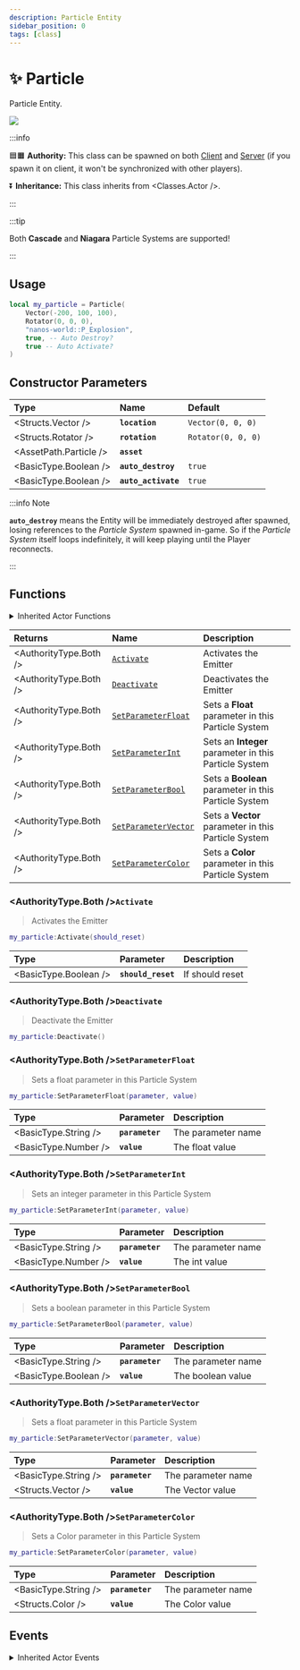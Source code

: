 ```yaml
---
description: Particle Entity
sidebar_position: 0
tags: [class]
---
```


# ✨ Particle

Particle Entity.


![](/img/docs/particle.jpg)

:::info

🟦🟧 **Authority:** This class can be spawned on both [Client](./core-concepts/scripting/authority-concepts.mdx) and [Server](./core-concepts/scripting/authority-concepts.mdx) (if you spawn it on client, it won't be synchronized with other players).

⏬ **Inheritance:** This class inherits from <Classes.Actor />.

:::

:::tip

Both **Cascade** and **Niagara** Particle Systems are supported!

:::


## Usage


```lua
local my_particle = Particle(
    Vector(-200, 100, 100),
    Rotator(0, 0, 0),
    "nanos-world::P_Explosion",
    true, -- Auto Destroy?
    true -- Auto Activate?
)
```

## Constructor Parameters

| **Type** | **Name** | **Default** |
| :--- | :--- | :--- |
| <Structs.Vector /> | **`location`** | `Vector(0, 0, 0)` |
| <Structs.Rotator /> | **`rotation`** | `Rotator(0, 0, 0)` |
| <AssetPath.Particle /> | **`asset`** | ` ` |
| <BasicType.Boolean /> | **`auto_destroy`** | `true` |
| <BasicType.Boolean /> | **`auto_activate`** | `true` |

:::info Note

**`auto_destroy`** means the Entity will be immediately destroyed after spawned, losing references to the _Particle System_ spawned in-game. So if the _Particle System_ itself loops indefinitely, it will keep playing until the Player reconnects.

:::

## Functions


<details><summary>Inherited Actor Functions</summary><BaseActorFunctions /></details>

| **Returns** | **Name** | **Description** |
| :--- | :--- | :--- |
| <AuthorityType.Both /> | [`Activate`](particle#activate) | Activates the Emitter |
| <AuthorityType.Both /> | [`Deactivate`](particle#deactivate) | Deactivates the Emitter |
| <AuthorityType.Both /> | [`SetParameterFloat`](particle#setparameterfloat) | Sets a **Float** parameter in this Particle System |
| <AuthorityType.Both /> | [`SetParameterInt`](particle#setparameterint) | Sets an **Integer** parameter in this Particle System |
| <AuthorityType.Both /> | [`SetParameterBool`](particle#setparameterbool) | Sets a **Boolean** parameter in this Particle System |
| <AuthorityType.Both /> | [`SetParameterVector`](particle#setparametervector) | Sets a **Vector** parameter in this Particle System |
| <AuthorityType.Both /> | [`SetParameterColor`](particle#setparametercolor) | Sets a **Color** parameter in this Particle System |


### <AuthorityType.Both />`Activate`

> Activates the Emitter

```lua
my_particle:Activate(should_reset)
```

| Type | Parameter | Description |
| :--- | :--- | :--- |
| <BasicType.Boolean /> | **`should_reset`** | If should reset |


### <AuthorityType.Both />`Deactivate`

> Deactivate the Emitter

```lua
my_particle:Deactivate()
```


### <AuthorityType.Both />`SetParameterFloat`

> Sets a float parameter in this Particle System

```lua
my_particle:SetParameterFloat(parameter, value)
```

| Type | Parameter | Description |
| :--- | :--- | :--- |
| <BasicType.String /> | **`parameter`** | The parameter name |
| <BasicType.Number /> | **`value`** | The float value |


### <AuthorityType.Both />`SetParameterInt`

> Sets an integer parameter in this Particle System

```lua
my_particle:SetParameterInt(parameter, value)
```

| Type | Parameter | Description |
| :--- | :--- | :--- |
| <BasicType.String /> | **`parameter`** | The parameter name |
| <BasicType.Number /> | **`value`** | The int value |


### <AuthorityType.Both />`SetParameterBool`

> Sets a boolean parameter in this Particle System

```lua
my_particle:SetParameterBool(parameter, value)
```

| Type | Parameter | Description |
| :--- | :--- | :--- |
| <BasicType.String /> | **`parameter`** | The parameter name |
| <BasicType.Boolean /> | **`value`** | The boolean value |


### <AuthorityType.Both />`SetParameterVector`

> Sets a float parameter in this Particle System

```lua
my_particle:SetParameterVector(parameter, value)
```

| Type | Parameter | Description |
| :--- | :--- | :--- |
| <BasicType.String /> | **`parameter`** | The parameter name |
| <Structs.Vector /> | **`value`** | The Vector value |


### <AuthorityType.Both />`SetParameterColor`

> Sets a Color parameter in this Particle System

```lua
my_particle:SetParameterColor(parameter, value)
```

| Type | Parameter | Description |
| :--- | :--- | :--- |
| <BasicType.String /> | **`parameter`** | The parameter name |
| <Structs.Color /> | **`value`** | The Color value |


## Events


<details><summary>Inherited Actor Events</summary><BaseActorEvents /></details>
